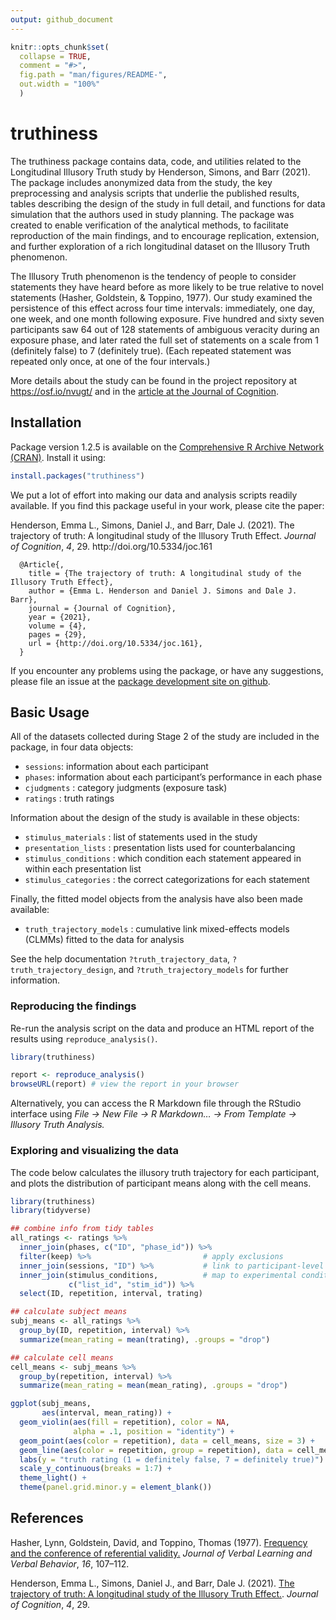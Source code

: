 ```yaml
---
output: github_document
---
```


<!-- README.md is generated from README.Rmd. Please edit that file -->

```r
knitr::opts_chunk$set(
  collapse = TRUE,
  comment = "#>",
  fig.path = "man/figures/README-",
  out.width = "100%"
  )
```

# truthiness

<!-- badges: start -->
<!-- badges: end -->

The truthiness package contains data, code, and utilities related to the Longitudinal Illusory Truth study by Henderson, Simons, and Barr (2021). The package includes anonymized data from the study, the key preprocessing and analysis scripts that underlie the published results, tables describing the design of the study in full detail, and functions for data simulation that the authors used in study planning. The package was created to enable verification of the analytical methods, to facilitate reproduction of the main findings, and to encourage replication, extension, and further exploration of a rich longitudinal dataset on the Illusory Truth phenomenon.

The Illusory Truth phenomenon is the tendency of people to consider statements they have heard before as more likely to be true relative to novel statements (Hasher, Goldstein, & Toppino, 1977). Our study examined the persistence of this effect across four time intervals: immediately, one day, one week, and one month following exposure. Five hundred and sixty seven participants saw 64 out of 128 statements of ambiguous veracity during an exposure phase, and later rated the full set of statements on a scale from 1 (definitely false) to 7 (definitely true). (Each repeated statement was repeated only once, at one of the four intervals.)

More details about the study can be found in the project repository at <https://osf.io/nvugt/> and in the [article at the Journal of Cognition](http://doi.org/10.5334/joc.161).

## Installation

Package version 1.2.5 is available on the [Comprehensive R Archive Network (CRAN)](https://cran.r-project.org/web/packages/truthiness/index.html). Install it using:

``` r
install.packages("truthiness")
```

We put a lot of effort into making our data and analysis scripts readily available. If you find this package useful in your work, please cite the paper:

Henderson, Emma L., Simons, Daniel J., and Barr, Dale J. (2021). The trajectory of truth: A longitudinal study of the Illusory Truth Effect. *Journal of Cognition*, *4*, 29. http://doi.org/10.5334/joc.161

```
  @Article{,
    title = {The trajectory of truth: A longitudinal study of the Illusory Truth Effect},
    author = {Emma L. Henderson and Daniel J. Simons and Dale J. Barr},
    journal = {Journal of Cognition},
    year = {2021},
    volume = {4},
    pages = {29},
    url = {http://doi.org/10.5334/joc.161},
  }
```

If you encounter any problems using the package, or have any suggestions, please file an issue at the [package development site on github](https://github.com/dalejbarr/truthiness).

## Basic Usage

All of the datasets collected during Stage 2 of the study are included in the package, in four data objects:

- `sessions`: information about each participant
- `phases`: information about each participant's performance in each phase
- `cjudgments` : category judgments (exposure task)
- `ratings` : truth ratings

Information about the design of the study is available in these objects:

- `stimulus_materials` : list of statements used in the study
- `presentation_lists` : presentation lists used for counterbalancing
- `stimulus_conditions` : which condition each statement appeared in within each presentation list
- `stimulus_categories` : the correct categorizations for each statement

Finally, the fitted model objects from the analysis have also been made available:

- `truth_trajectory_models` : cumulative link mixed-effects models (CLMMs) fitted to the data for analysis

See the help documentation `?truth_trajectory_data`, `?truth_trajectory_design`, and `?truth_trajectory_models` for further information.

### Reproducing the findings

Re-run the analysis script on the data and produce an HTML report of the results using `reproduce_analysis()`.

``` r
library(truthiness)

report <- reproduce_analysis()
browseURL(report) # view the report in your browser
```

Alternatively, you can access the R Markdown file through the RStudio interface using *File -> New File -> R Markdown... -> From Template -> Illusory Truth Analysis.*

### Exploring and visualizing the data

The code below calculates the illusory truth trajectory for each participant, and plots the distribution of participant means along with the cell means.

```r
library(truthiness)
library(tidyverse)

## combine info from tidy tables
all_ratings <- ratings %>%
  inner_join(phases, c("ID", "phase_id")) %>%
  filter(keep) %>%                         # apply exclusions
  inner_join(sessions, "ID") %>%           # link to participant-level info
  inner_join(stimulus_conditions,          # map to experimental condition
             c("list_id", "stim_id")) %>% 
  select(ID, repetition, interval, trating)

## calculate subject means
subj_means <- all_ratings %>%
  group_by(ID, repetition, interval) %>%
  summarize(mean_rating = mean(trating), .groups = "drop")

## calculate cell means
cell_means <- subj_means %>%
  group_by(repetition, interval) %>%
  summarize(mean_rating = mean(mean_rating), .groups = "drop")

ggplot(subj_means,
       aes(interval, mean_rating)) +
  geom_violin(aes(fill = repetition), color = NA,
              alpha = .1, position = "identity") +
  geom_point(aes(color = repetition), data = cell_means, size = 3) +
  geom_line(aes(color = repetition, group = repetition), data = cell_means) +
  labs(y = "truth rating (1 = definitely false, 7 = definitely true)") +
  scale_y_continuous(breaks = 1:7) +
  theme_light() +
  theme(panel.grid.minor.y = element_blank())
```

## References

Hasher, Lynn, Goldstein, David, and Toppino, Thomas (1977). [Frequency and the conference of referential validity.](https://doi.org/10.1016/S0022-5371(77)80012-1) *Journal of Verbal Learning and Verbal Behavior*, *16*, 107--112.

Henderson, Emma L., Simons, Daniel J., and Barr, Dale J. (2021). [The trajectory of truth: A longitudinal study of the Illusory Truth Effect.](http://doi.org/10.5334/joc.161). *Journal of Cognition*, *4*, 29.
